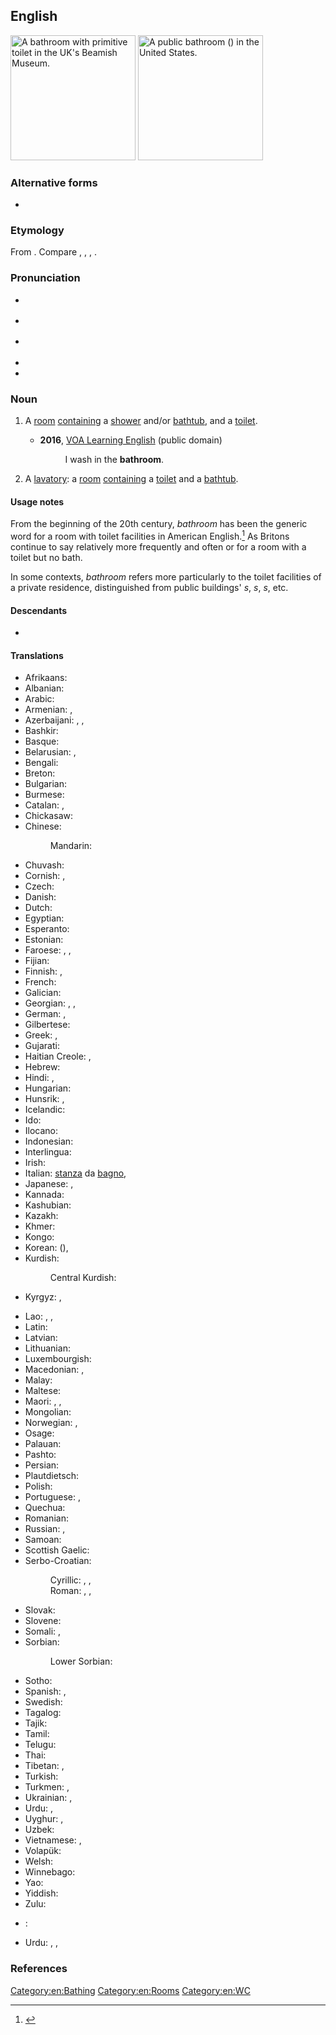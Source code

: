 {{also|bath room}}
==English==
[[Image:Bathroom in the Beamish Museum 01.JPG|thumb|right|200px|A bathroom with primitive toilet in the UK's [[w:Beamish Museum|Beamish Museum]].]]
[[File:US Restroom.jpg|thumb|right|200px|A public bathroom ({{m|en|restroom}}) in the United States.]]

===Alternative forms===
* {{l|en|bath room}}

===Etymology===
From {{compound|en|bath|room}}. Compare {{cog|nl|badkamer||bathroom}}, {{cog|de|Badezimmer||bathroom}}, {{cog|sv|badrum||bathroom}}, {{cog|fo|baðrúm|t=bathroom}}.

===Pronunciation===
* {{a|RP}} {{IPA|en|/ˈbɑːθ.ɹuːm/}}
* {{a|GA}} {{IPA|en|/ˈbæθɹum/}}
* {{a|UK|US}} {{IPA|en|/ˈbæθ.ɹuːm/}}
* {{audio|en|en-us-bathroom.ogg|Audio (US)}}
* {{audio|en|En-uk-bathroom.ogg|Audio (UK)}}

===Noun===
{{en-noun}}

# A [[room]] [[contain]]ing a [[shower]] and/or [[bathtub]], and {{q|typically but not necessarily}} a [[toilet]].
#: {{syn|en|Thesaurus:bathroom}}
#: {{hypo|en|Thesaurus:bathroom}}
#: {{hyper|en|room}}
#* '''2016''', [https://web.archive.org/web/20170930001420/https://learningenglish.voanews.com/a/lets-learn-english-lesson-5-where-are-you/3168971.html VOA Learning English] (public domain)
#*: I wash in the '''bathroom'''.
#*:: {{audio|en|I wash in the bathroom.ogg|Audio (US)}}
# {{lb|en|chiefly|US|South Africa|Canada|euphemism}} A [[lavatory]]: a [[room]] [[contain]]ing a [[toilet]] and {{label|en|typically but not necessarily}} a [[bathtub]].
#: {{ux|en|Most Americans don't know 'WC' and many Brits mock 'bathroom' but almost everyone understands 'toilet' or 'lavatory'.}}

====Usage notes====
From the beginning of the 20th century, ''bathroom'' has been the generic word for a room with toilet facilities in American English.<ref>
{{R:GNV|water closet, bathroom, restroom, WC, lavatory, washroom, (mens room + men ' s room), (ladies room + women ' s room + ladies ' room)|corpus=17|startyear=1860}}</ref>  As Britons continue to say {{m|en|lavatory}} relatively more frequently and often {{m|en|loo}} or {{m|en|WC}} for a room with a toilet but no bath.

In some contexts, ''bathroom'' refers more particularly to the toilet facilities of a private residence, distinguished from public buildings' {{m|en|restroom}}''s'', {{m|en|men's room}}''s'', {{m|en|ladies' room}}''s'', etc.

====Descendants====
* {{desc|ur|باٹھروم|bor=1|tr=bāṭhrūm}}

====Translations====
{{trans-top|a room with a bathtub}}
* Afrikaans: {{t|af|badkamer}}
* Albanian: {{t+|sq|banjë|f}}
* Arabic: {{t+|ar|حَمَّام|m}}
* Armenian: {{t+|hy|լոգարան}}, {{t+|hy|բաղնիք}}
* Azerbaijani: {{t|az|vanna otağı}}, {{t|az|hamamxana}}, {{t+|az|hamam}}
* Bashkir: {{t|ba|мунса}}
* Basque: {{t|eu|bainugela}}
* Belarusian: {{t|be|ва́нная|f|sc=Cyrl}}, {{t|be|ва́нны пако́й|m|sc=Cyrl}}
* Bengali: {{t|bn|গোসলখানা}}
* Breton: {{t|br|sal-gibellañ|f}}
* Bulgarian: {{t+|bg|ба́ня|f}}
* Burmese: {{t|my|ရေချိုးခန်း}}
* Catalan: {{t|ca|cambra de bany|f}}, {{t+|ca|bany|m}}
* Chickasaw: {{t|cic|aboowoshi'}}
* Chinese:
*: Mandarin: {{t+|cmn|浴室|tr=yùshì|sc=Hani}}
* Chuvash: {{t|cv|мунча}}
* Cornish: {{t|kw|stevel omwolghi|f}}, {{t|kw|stevel omwolhi|f}}
* Czech: {{t+|cs|koupelna|f}}
* Danish: {{t+|da|badeværelse|n}}
* Dutch: {{t+|nl|badkamer|f}}
* Egyptian: {{t-egy|sqbbwj|h=s-q-b-b-W:y-W15-mw-pr|m}}
* Esperanto: {{t|eo|banĉambro}}
* Estonian: {{t+|et|vannituba}}
* Faroese: {{t|fo|baðirúm|n}}, {{t|fo|baðrúm|n}}, {{t|fo|baðstova|f}}
* Fijian: {{t+|fj|vale vo}}
* Finnish: {{t+|fi|kylpyhuone}}, {{t+|fi|kylppäri}}
* French: {{t+|fr|salle de bains|f}}
* Galician: {{t+|gl|baño|m}}
* Georgian: {{t|ka|სააბაზანო|sc=Geor}}, {{t+|ka|აბანო|sc=Geor}}, {{t|ka|სააბაზანო ოთახი}}
* German: {{t+|de|Badezimmer|n}}, {{t+|de|Bad|n}}
* Gilbertese: {{t|gil|te roki}}
* Greek: {{t+|el|λουτρό|n|sc=Grek}}, {{t+|el|μπάνιο|n|sc=Grek}}
* Gujarati: {{t|gu|નહાવાની ઓરડી|m}}
* Haitian Creole: {{t|ht|twalèt}}, {{t|ht|saldeben}}
* Hebrew: {{t|he|חדר־אמבטיה|m|tr=kheder-ambat'ia|sc=Hebr}}
* Hindi: {{t+|hi|स्नानघर}}, {{t|hi|ग़ुस्लख़ाना|m}}
* Hungarian: {{t+|hu|fürdőszoba}}
* Hunsrik: {{t|hrx|Baadezimmer|n}}, {{t|hrx|Baad|n}}
* Icelandic: {{t+|is|baðherbergi|n}}
* Ido: {{t+|io|balnochambro}}
* Ilocano: {{t|ilo|pagdigusan}}
* Indonesian: {{t+|id|kamar mandi}}
* Interlingua: {{t|ia|camera de banio}}
* Irish: {{t|ga|seomra folctha|m}}
* Italian: [[stanza]] da [[bagno]], {{t+|it|bagno|m}}
* Japanese: {{t+|ja|風呂場|tr=ふろば, furoba|sc=Jpan}}, {{t+|ja|浴室|tr=よくしつ, yokushitsu|sc=Jpan}}
* Kannada: {{t|kn|ಸ್ನಾನಗೃಹದ|sc=Knda}}
* Kashubian: {{t|csb|kąpnica|f}}
* Kazakh: {{t+|kk|ванна бөлмесі|sc=Cyrl}}
* Khmer: {{t|km|បន្ទប់ទឹក|tr=bɑntup tɨk|sc=Khmr}}
* Kongo: {{t|kg|kikozo}}
* Korean: {{t+|ko|욕실}} ({{t+|ko|浴室}}), {{t+|ko|목욕실}}
* Kurdish:
*: Central Kurdish: {{t|ckb|حھ مام}}
* Kyrgyz: {{t+|ky|ванна бөлмөсү|sc=Cyrl}}, {{t|ky|ванналуу бөлмө|sc=Cyrl}}
{{trans-mid}}
* Lao: {{t|lo|ຫ້ອງນ້ຳ}}, {{t|lo|ຫ້ອງອາບນ້ຳ}}, {{t|lo|ສ້ວມອາບນ້ຳ}}
* Latin: {{t|la|balneum|n}}
* Latvian: {{t|lv|vannasistaba|f}}
* Lithuanian: {{t|lt|vonia|f}}
* Luxembourgish: {{t|lb|Buedzëmmer|n}}
* Macedonian: {{t|mk|бања|f}}, {{t|mk|купатило|n}}
* Malay: {{t|ms|bilik mandi}}
* Maltese: {{t|mt|kamra tal-banju}}
* Maori: {{t|mi|whare kaukau}}, {{t|mi|rūma tāpu}}, {{t|mi|rūma kaukau}}
* Mongolian: {{t|mn|угаалгын өрөө|sc=Cyrl}}
* Norwegian: {{t+|no|bad|n}}, {{t|no|baderom}}
* Osage: {{t|osa|ohíiðahci}}
* Palauan: {{t|pau|orchertoll}}
* Pashto: {{t|ps|لمبل ځای|m|tr=lambā jãy}}
* Persian: {{t+|fa|حمام|tr=hammâm}}
* Plautdietsch: {{t|pdt|Bodstow|f}}
* Polish: {{t+|pl|łazienka|f}}
* Portuguese: {{t+|pt|banheiro|m}} {{qualifier|Brazil}}, {{t+|pt|casa de banho|f}} {{qualifier|Portugal}}
* Quechua: {{t|qu|chhallpuku}}
* Romanian: {{t+|ro|baie|f}}
* Russian: {{t+|ru|ва́нная|f}}, {{t+|ru|ва́нная ко́мната|f}}
* Samoan: {{t|sm|faletaele}}
* Scottish Gaelic: {{t|gd|seòmar-ionnlaid|m}}
* Serbo-Croatian:
*: Cyrillic: {{t|sh|купатило|n}}, {{t|sh|купаоница|f}}, {{t|sh|купаона|f}}
*: Roman: {{t+|sh|kupatilo|n}}, {{t+|sh|kupaonica|f}}, {{t+|sh|kupaona|f}}
* Slovak: {{t+|sk|kúpeľňa|f}}
* Slovene: {{t+|sl|kopalnica|f}}
* Somali: {{t|so|musqul}}, {{t|so|musqushu}}
* Sorbian:
*: Lower Sorbian: {{t|dsb|kupadło|n}}
* Sotho: {{t|st|batekamore e kae}}
* Spanish: {{t+|es|cuarto de baño|m}}, {{t+|es|baño}}
* Swedish: {{t+|sv|badrum|n}}
* Tagalog: {{t|tl|banyo}}
* Tajik: {{t|tg|ҳаммом|sc=Cyrl}}
* Tamil: {{t+|ta|குளியலறை}}
* Telugu: {{t+|te|స్నానాలగది}}
* Thai: {{t+|th|ห้องน้ำ}}
* Tibetan: {{t|bo|གསང་སྤྱོད}}, {{t|bo|ཁྲུས་ཁང}}
* Turkish: {{t+|tr|banyo}}
* Turkmen: {{t|tk|wanna otagy}}, {{t|tk|hammam}}
* Ukrainian: {{t|uk|ва́нна кімна́та|f}}, {{t+|uk|ва́нна|f}}
* Urdu: {{t|ur|سنانگھر|m|tr=snānaghar}}, {{t|ur|غسلخانہ|m|tr=ġusalxānā}}
* Uyghur: {{t|ug|مۇنچا}}, {{t|ug|ھاممام}}
* Uzbek: {{t+|uz|hammom}}
* Vietnamese: {{t|vi|buồng tắm}}, {{t|vi|phòng tắm}}
* Volapük: {{t+|vo|banacem}}
* Welsh: {{t+|cy|ystafell ymolchi|m}}
* Winnebago: {{t|win|cąągore}}
* Yao: {{t|yao|m'-bwaabwa}}
* Yiddish: {{t|yi|וואַשצימער|m}}
* Zulu: {{t|zu|indlu yokugezela}}
{{trans-bottom}}

{{trans-see|room with a toilet|toilet}}

{{checktrans-top}}
* {{ttbc|lo}}: {{t-check|lo|tr=huang naum}}
{{trans-mid}}
* Urdu: {{t-check|ur|باٹھروم|tr=bāṭhrūm}}, {{t-check|ur|پا خانہ|tr=pā xānā}}, {{t-check|ur|غسل خانہ|tr=ġisl xānā}}
{{trans-bottom}}

===References===
<references/>

[[Category:en:Bathing]]
[[Category:en:Rooms]]
[[Category:en:WC]]